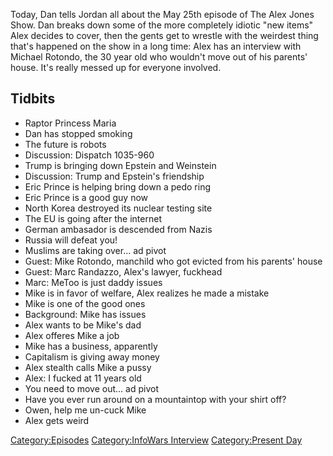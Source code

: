 {{DEFAULTSORT:
    #_EPISODE_0164:May 25, 2018
}}{{Episode
    | title           = May 25, 2018
    | caption         = [https://knowledgefight.libsyn.com/knowledge-fight-may-25-2018 Listen to this episode on Libsyn]
    | episodeNumber   = 164
    | length          = 01:59:04
    | airDate         = May 28, 2018
    | coverageDate    = May 25, 2018
    | episodeType     = [[:Category:InfoWars Interview|InfoWars Interview]], [[:Category:Present Day|Present Day]]
    | appearance      = [[Raptor Princess Maria]], [[Harvey Weinstein]], [[Jeffrey Epstein]], [[Eric Prince]], [[Mike Rotondo]], [[Marc Randazza]]
    | oocDrop         = I'm crazy, so I can't go nuts
    | previousEpisode = [[163: January 27-29, 2009]]
    | nextEpisode     = [[165: Rotondo, Round 2]]
}}

{{Stub}}

Today, Dan tells Jordan all about the May 25th episode of The Alex Jones Show. Dan breaks down some of the more completely idiotic "new items" Alex decides to cover, then the gents get to wrestle with the weirdest thing that's happened on the show in a long time: Alex has an interview with Michael Rotondo, the 30 year old who wouldn't move out of his parents' house. It's really messed up for everyone involved.

==Tidbits==

*Raptor Princess Maria
*Dan has stopped smoking
*The future is robots
*Discussion: Dispatch 1035-960
*Trump is bringing down Epstein and Weinstein
*Discussion: Trump and Epstein's friendship
*Eric Prince is helping bring down a pedo ring
*Eric Prince is a good guy now
*North Korea destroyed its nuclear testing site
*The EU is going after the internet
*German ambasador is descended from Nazis
*Russia will defeat you!
*Muslims are taking over... ad pivot
*Guest: Mike Rotondo, manchild who got evicted from his parents' house
*Guest: Marc Randazzo, Alex's lawyer, fuckhead
*Marc: MeToo is just daddy issues
*Mike is in favor of welfare, Alex realizes he made a mistake
*Mike is one of the good ones
*Background: Mike has issues
*Alex wants to be Mike's dad
*Alex offeres Mike a job
*Mike has a business, apparently
*Capitalism is giving away money
*Alex stealth calls Mike a pussy
*Alex: I fucked at 11 years old
*You need to move out... ad pivot
*Have you ever run around on a mountaintop with your shirt off?
*Owen, help me un-cuck Mike
*Alex gets weird

[[Category:Episodes]]
[[Category:InfoWars Interview]]
[[Category:Present Day]]
